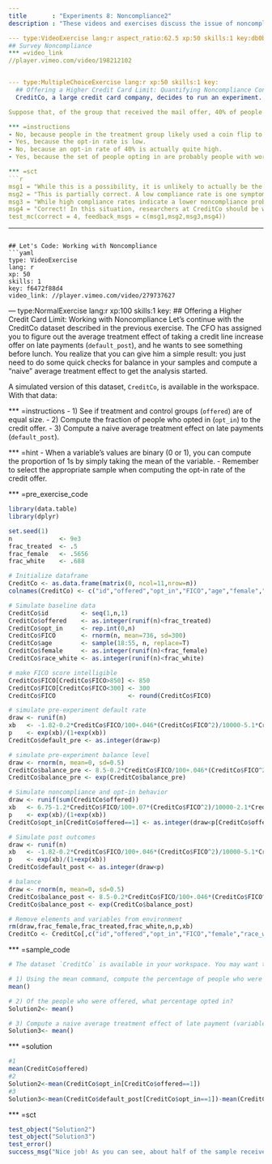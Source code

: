 --- 
title       : "Experiments 8: Noncompliance2"
description : "These videos and exercises discuss the issue of noncompliance in experiments."

--- type:VideoExercise lang:r aspect_ratio:62.5 xp:50 skills:1 key:db0bf3e371
## Survey Noncompliance
*** =video_link
//player.vimeo.com/video/198212102


--- type:MultipleChoiceExercise lang:r xp:50 skills:1 key:
  ## Offering a Higher Credit Card Limit: Quantifying Noncompliance Concerns
  CreditCo, a large credit card company, decides to run an experiment. It sends an offer in the mail to a random group of 50% of its customers: those in the treatment group are invited to navigate to a webpage and opt in for a 10% higher credit limit. CreditCo wants to see how credit balances and late payments are impacted six months later as a result of the experiment. 

Suppose that, of the group that received the mail offer, 40% of people opted in. Do you think that noncompliance will be a problem for CreditCo's analysis? Why or why not?

*** =instructions
- No, because people in the treatment group likely used a coin flip to make their opt-in decision.
- Yes, because the opt-in rate is low.
- No, because an opt-in rate of 40% is actually quite high.
- Yes, because the set of people opting in are probably people with worse spending habits.

*** =sct
```{r}
msg1 = "While this is a possibility, it is unlikely to actually be the case. Try again."
msg2 = "This is partially correct. A low compliance rate is one symptom of a noncompliance problem."
msg3 = "While high compliance rates indicate a lower noncompliance problem, the rate of 40% in this situation is likely to be problematic."
msg4 = "Correct! In this situation, researchers at CreditCo should be worried about the spending habits of those who opted in to the offer."
test_mc(correct = 4, feedback_msgs = c(msg1,msg2,msg3,msg4))
```


---
## Let's Code: Working with Noncompliance
```yaml
type: VideoExercise
lang: r
xp: 50
skills: 1
key: f6472f88d4
video_link: //player.vimeo.com/video/279737627
```

--- type:NormalExercise lang:r xp:100 skills:1 key:
  ## Offering a Higher Credit Card Limit: Working with Noncompliance
  Let's continue with the CreditCo dataset described in the previous exercise. The CFO has assigned you to figure out the average treatment effect of taking a credit line increase offer on late payments (`default_post`), and he wants to see something before lunch. You realize that you can give him a simple result: you just need to do some quick checks for balance in your samples and compute a "naive" average treatment effect to get the analysis started.

A simulated version of this dataset, `CreditCo`, is available in the workspace.  With that data:

*** =instructions
- 1) See if treatment and control groups (`offered`) are of equal size.
- 2) Compute the fraction of people who opted in (`opt_in`) to the credit offer.
- 3) Compute a naive average treatment effect on late payments (`default_post`).

*** =hint
- When a variable's values are binary (0 or 1), you can compute the proportion of 1s by simply taking the mean of the variable.
- Remember to select the appropriate sample when computing the opt-in rate of the credit offer.


*** =pre_exercise_code
```{r}
library(data.table)
library(dplyr)

set.seed(1)
n             <- 9e3
frac_treated  <- .5
frac_female   <- .5656
frac_white    <- .688

# Initialize dataframe
CreditCo <- as.data.frame(matrix(0, ncol=11,nrow=n))
colnames(CreditCo) <- c("id","offered","opt_in","FICO","age","female","race_white","default_pre","default_post","balance_pre","balance_post")

# Simulate baseline data
CreditCo$id         <- seq(1,n,1)
CreditCo$offered    <- as.integer(runif(n)<frac_treated)
CreditCo$opt_in     <- rep.int(0,n)
CreditCo$FICO       <- rnorm(n, mean=736, sd=300)
CreditCo$age        <- sample(18:55, n, replace=T)
CreditCo$female     <- as.integer(runif(n)<frac_female)
CreditCo$race_white <- as.integer(runif(n)<frac_white)

# make FICO score intelligible
CreditCo$FICO[CreditCo$FICO>850] <- 850
CreditCo$FICO[CreditCo$FICO<300] <- 300
CreditCo$FICO                    <- round(CreditCo$FICO)

# simulate pre-experiment default rate
draw <- runif(n)
xb   <- -1.82-0.2*CreditCo$FICO/100+.046*(CreditCo$FICO^2)/10000-5.1*CreditCo$female-7*CreditCo$race_white
p    <- exp(xb)/(1+exp(xb))
CreditCo$default_pre <- as.integer(draw<p)

# simulate pre-experiment balance level
draw <- rnorm(n, mean=0, sd=0.5)
CreditCo$balance_pre <- 8.5-0.2*CreditCo$FICO/100+.046*(CreditCo$FICO^2)/10000-0.15*CreditCo$female-0.85*CreditCo$race_white + draw
CreditCo$balance_pre <- exp(CreditCo$balance_pre)

# Simulate noncompliance and opt-in behavior
draw <- runif(sum(CreditCo$offered))
xb   <- 6.75-1.2*CreditCo$FICO/100+.07*(CreditCo$FICO^2)/10000-2.1*CreditCo$female-2*CreditCo$race_white
p    <- exp(xb)/(1+exp(xb))
CreditCo$opt_in[CreditCo$offered==1] <- as.integer(draw<p[CreditCo$offered==1])

# Simulate post outcomes
draw <- runif(n)
xb   <- -1.82-0.2*CreditCo$FICO/100+.046*(CreditCo$FICO^2)/10000-5.1*CreditCo$female-7*CreditCo$race_white+4*CreditCo$offered*CreditCo$opt_in
p    <- exp(xb)/(1+exp(xb))
CreditCo$default_post <- as.integer(draw<p)

# balance
draw <- rnorm(n, mean=0, sd=0.5)
CreditCo$balance_post <- 8.5-0.2*CreditCo$FICO/100+.046*(CreditCo$FICO^2)/10000-0.15*CreditCo$female-0.85*CreditCo$race_white + 1*CreditCo$offered*CreditCo$opt_in + draw
CreditCo$balance_post <- exp(CreditCo$balance_post)

# Remove elements and variables from environment
rm(draw,frac_female,frac_treated,frac_white,n,p,xb)
CreditCo <- CreditCo[,c("id","offered","opt_in","FICO","female","race_white","default_pre","default_post","balance_pre","balance_post")]
```

*** =sample_code
```{r}
# The dataset `CreditCo` is available in your workspace. You may want to explore it with the structure "str" command before solving the following questions.

# 1) Using the mean command, compute the percentage of people who were offered a higher credit limit. 
mean()

# 2) Of the people who were offered, what percentage opted in? 
Solution2<- mean()

# 3) Compute a naive average treatment effect of late payment (variable `default_post`), where treatment state is defined by having been offered **and** opted in to the program. 
Solution3<- mean()

```

*** =solution
```{r}
#1
mean(CreditCo$offered)
#2
Solution2<-mean(CreditCo$opt_in[CreditCo$offered==1])
#3
Solution3<-mean(CreditCo$default_post[CreditCo$opt_in==1])-mean(CreditCo$default_post[CreditCo$offered==0])
```

*** =sct
```{r}
test_object("Solution2")
test_object("Solution3")
test_error()
success_msg("Nice job! As you can see, about half of the sample received an offer, but only about 41% of people actually accepted it. For the people who complied, the 'naive' treatment effect is a +26% default rate--the default rate went up for people who accepted the offer! However, while this 'naive' ATE is quick to calculate, it's probably not accurate, as there are likely confounders that we can deal with when we have more time.")
```
